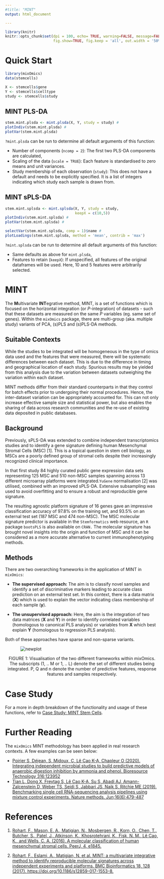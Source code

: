 ```yaml
---
#title: "MINT"
output: html_document

---
```

```r
library(knitr)
knitr::opts_chunk$set(dpi = 100, echo= TRUE, warning=FALSE, message=FALSE, fig.align = 'center',
                      fig.show=TRUE, fig.keep = 'all', out.width = '50%')
```

# Quick Start

``` r
library(mixOmics)
data(stemcells)

X <- stemcells$gene
Y <- stemcells$celltype
study <- stemcells$study
```


## MINT PLS-DA

``` r
stem.mint.plsda <- mint.plsda(X, Y, study = study) # 
plotIndiv(stem.mint.plsda) # 
plotVar(stem.mint.plsda) 
```

`?mint.plsda` can be run to determine all default arguments of this function:

* Number of components (`ncomp = 2`): The first two PLS-DA components are calculated,
* Scaling of the data (`scale = TRUE`): Each feature is standardised to zero means and unit variances.
* Study membership of each observation (`study`): This does not have a default and needs to be explicitly specified. It is a list of integers indicating which study each sample is drawn from. 

## MINT sPLS-DA

``` r
stem.mint.splsda <- mint.splsda(X, Y, study = study,
                                keepX = c(10,5)) 
plotIndiv(stem.mint.splsda) # 
plotVar(stem.mint.splsda) # 

selectVar(stem.mint.splsda, comp = 1)$name # 
plotLoadings(stem.mint.splsda, method = 'mean', contrib = 'max')
```

`?mint.splsda` can be run to determine all default arguments of this function:

* Same defaults as above for `mint.plsda`,
* Features to retain (`keepX`): If unspecified, all features of the original dataframes will be used. Here, 10 and 5 features were arbitrarily selected.


# MINT

The **M**ultivariate **INT**egrative method, MINT, is a set of functions  which is focused on the horizontal integration (or *P*-integration) of datasets - such that these datasets are measured on the same *P* variables (eg. same set of genes). Within the `mixOmics` package, there are multi-group (aka. multiple study) variants of PCA, (s)PLS and (s)PLS-DA methods.

## Suitable Contexts

While the studies to be integrated will be homogeneous in the type of omics data used and the features that were measured, there will be systematic differences between each dataset. This is due to the difference in timing and geographical location of each study. Spurious results may be yielded from this analysis due to the variation between datasets outweighing the variation within each dataset. 

MINT methods differ from their standard counterparts in that they control for batch effects prior to undergoing their normal procedures. Hence, the inter-dataset variation can be appropriately accounted for. This can not only increase effective sample size and statistical power, but also enables the sharing of data across research communities and the re-use of existing data deposited in public databases. 

## Background

Previously, sPLS-DA was extended to combine independent transcriptomics studies and to identify a gene signature defining human Mesenchymal Stromal Cells (MSC) [1]. This is a topical question in stem cell biology, as MSCs are a poorly defined group of stromal cells despite their increasingly recognized clinical importance. 

In that first study  84 highly curated public gene expression data sets representing 125 MSC and 510 non-MSC samples spanning across 13 different microarray platforms were integrated.`YuGene` normalisation [2] was utilised, combined with an improved sPLS-DA. Extensive subsampling was used to avoid overfitting and to ensure a robust and reproducible gene signature. 

The resulting agnostic platform signature of 16 genes gave an impressive classification accuracy of 97.8% on the training set, and 93.5% on an external test set (187 MSC and 474 non-MSC). The MSC molecular signature predictor is available in the `Stemformatics` web resource, an `R` package `bootsPLS` is also available on `CRAN.` The molecular signature has brought novel insights into the origin and function of MSC and it can be considered as a more accurate alternative to current immunophenotyping methods. 

## Methods

There are two overarching frameworks in the application of MINT in `mixOmics`:

* **The supervised approach:** The aim is to classify novel samples and identify a set of discriminative markers leading to accurate class prediction on an external test set. In this context, there is a data matrix (**X**) which is used to explain the vector indicating class membership of each sample (**y**).

* **The unsupervised approach:** Here, the aim is the integration of two data matrices (**X** and **Y**) in order to identify correlated variables (homologous to canonical PLS analysis) or variables from **X** which best explain **Y** (homologous to regression PLS analysis). 

Both of these approaches have sparse and non-sparse variants. 

<img src="http://mixomics.org/wp-content/uploads/2022/01/P-integration.jpg" alt="newplot" style="max-width: 80%; display: block; margin: auto;"/>

<p style="text-align: center;">FIGURE 1: Visualisation of the two different frameworks within mixOmics. The subscripts (1, .. M or 1, .. L) denote the set of different studies being integrated. P, Q and n denote the number of predictive features, response features and samples respectively.</p>

# Case Study

For a more in depth breakdown of the functionality and usage of these functions, refer to [Case Study: MINT Stem Cells](http://mixomics.org/mixkernel/mint-stem-cells-case-study/).

# Further Reading

The `mixOmics` MINT methodology has been applied in real research contexts. A few examples can be seen below:

- [Poirier S, Déjean, S, Midoux, C, Lê Cao K-A, Chapleur O (2020). Integrating independent microbial studies to build predictive models of anaerobic digestion inhibition by ammonia and phenol. Bioresource Technology 316:123952](https://www.researchgate.net/publication/343412985_Integrating_independent_microbial_studies_to_build_predictive_models_of_anaerobic_digestion_inhibition_by_ammonia_and_phenol)
- [Tian L, Dong X, Freytag S, Lê Cao K-A, Su S, Abadi AJ, Amann-Zalcenstein D, Weber TS, Seidi S, Jabbari JS, Naik S, Ritchie ME (2019). Benchmarking single cell RNA-sequencing analysis pipelines using mixture control experiments. Nature methods. Jun;16(6):479-487](https://pubmed.ncbi.nlm.nih.gov/31133762/)

# References

1. [Rohart, F., Mason, E. A., Matigian, N., Mosbergen, R., Korn, O., Chen, T., Butcher, S., Patel, J., Atkinson, K., Khosrotehrani, K., Fisk, N. M., Lê Cao, K., and Wells, C. A. (2016). A molecular classification of human mesenchymal stromal cells. PeerJ, 4, e1845.](https://www.ncbi.nlm.nih.gov/pmc/articles/PMC4811172/)

2. [Rohart, F., Eslami, A., Matigian, N. et al. MINT: a multivariate integrative method to identify reproducible molecular signatures across independent experiments and platforms. BMC Bioinformatics 18, 128 (2017). https://doi.org/10.1186/s12859-017-1553-8.](https://bmcbioinformatics.biomedcentral.com/articles/10.1186/s12859-017-1553-8#citeas)

